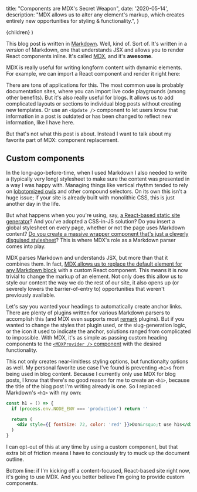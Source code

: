 
  title: "Components are MDX's Secret Weapon",
  date: '2020-05-14',
  description:
    "MDX allows us to alter any element's markup, which creates entirely new opportunities for styling & functionality.",
}

  <BlogPost meta={meta}>{children}</BlogPost>
)

This blog post is written in [Markdown](https://daringfireball.net/projects/markdown/syntax). Well, kind of. Sort of. It's written in a _version_ of Markdown, one that understands JSX and allows you to render React components inline. It's called [MDX](https://mdxjs.com/), and it's **awesome**.

MDX is really useful for writing longform content with dynamic elements. For example, we can import a React component and render it right here:

<ExampleCounter />

There are tons of applications for this. The most common use is probably documentation sites, where you can import live code playgrounds (among other benefits). But it's also really useful for blogs. It allows us to add complicated layouts or sections to individual blog posts without creating new templates. Or use an `<Update />` component to let users know that information in a post is outdated or has been changed to reflect new information, <Link href="/blog/functional-first-accordions" passHref><a>like I have here</a></Link>.

But that's not what this post is about. Instead I want to talk about my favorite part of MDX: component replacement.

## Custom components

In the long-ago-before-time, when I used Markdown I also needed to write a (typically very long) stylesheet to make sure the content was presented in a way I was happy with. Managing things like vertical rhythm tended to rely on [lobotomized owls](https://alistapart.com/article/axiomatic-css-and-lobotomized-owls/) and other compound selectors. On its own this isn't a huge issue; if your site is already built with monolithic CSS, this is just another day in the life.

But what happens when you you're using, say, [a React-based static site generator](https://gatsbyjs.org)? And you've adopted a CSS-in-JS solution? Do you insert a global stylesheet on every page, whether or not the page uses Markdown content? [Do you create a massive wrapper component that's just a cleverly disguised stylesheet](https://github.com/lowmess/lowmess/blob/c1ddc91a7fcd4d47c1f1a921c0dc3eec3ba131f8/src/templates/BlogPost/MarkdownContent.js)? This is where MDX's role as a Markdown parser comes into play.

MDX parses Markdown and understands JSX, but more than that it combines them. In fact, [MDX allows us to replace the default element for any Markdown block](https://mdxjs.com/table-of-components) with a custom React component. This means it is now trivial to change the markup of an element. Not only does this allow us to style our content the way we do the rest of our site, it also opens up (or severely lowers the barrier-of-entry to) opportunities that weren't previously available.

Let's say you wanted your headings to automatically create anchor links. There are plenty of plugins written for various Markdown parsers to accomplish this (and MDX even supports most [remark](https://remark.js.org/) plugins). But if you wanted to change the styles that plugin used, or the slug-generation logic, or the icon it used to indicate the anchor, solutions ranged from complicated to impossible. With MDX, it's as simple as passing custom heading components to the [`<MDXProvider />` component](https://mdxjs.com/getting-started#using-the-wrapper) with the desired functionality.

This not only creates near-limitless styling options, but functionalty options as well. My personal favorite use case I've found is preventing `<h1>`s from being used in blog content. Because I currently only use MDX for blog posts, I know that there's no good reason for me to create an `<h1>`, because the title of the blog post I'm writing already is one. So I replaced Markdown's `<h1>` with my own:

```jsx
const h1 = () => {
  if (process.env.NODE_ENV === 'production') return ''

  return (
    <div style={{ fontSize: 72, color: 'red' }}>Don&rsquo;t use h1s</div>
  )
}
```

I can opt-out of this at any time by using a custom component, but that extra bit of friction means I have to conciously try to muck up the document outline.

Bottom line: if I'm kicking off a content-focused, React-based site right now, it's going to use MDX. And you better believe I'm going to provide custom components.
